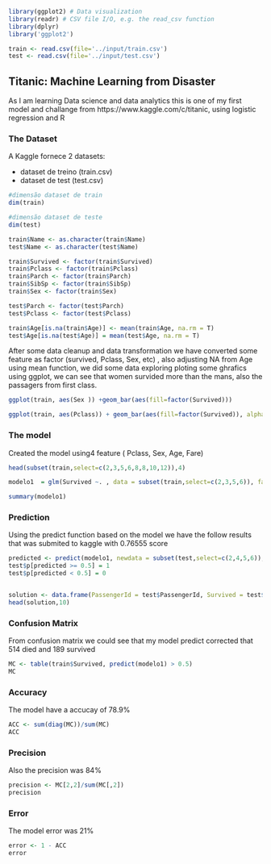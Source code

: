 
```r
library(ggplot2) # Data visualization
library(readr) # CSV file I/O, e.g. the read_csv function
library(dplyr) 
library('ggplot2')

train <- read.csv(file='../input/train.csv')
test <- read.csv(file='../input/test.csv')

```





## Titanic: Machine Learning from Disaster


As I am learning Data science and data analytics this is one of my first model and challange from https://www.kaggle.com/c/titanic, using logistic regression and R


### The Dataset

A Kaggle fornece 2 datasets:

* dataset de treino (train.csv)
* dataset de test (test.csv)

```r
#dimensão dataset de train
dim(train)

#dimensão dataset de teste
dim(test)
```


```r

train$Name <- as.character(train$Name)
test$Name <- as.character(test$Name)

train$Survived <- factor(train$Survived)
train$Pclass <- factor(train$Pclass)
train$Parch <- factor(train$Parch)
train$SibSp <- factor(train$SibSp)
train$Sex <- factor(train$Sex)

test$Parch <- factor(test$Parch)
test$Pclass <- factor(test$Pclass)

train$Age[is.na(train$Age)] <- mean(train$Age, na.rm = T)
test$Age[is.na(test$Age)] = mean(test$Age, na.rm = T)

```


After some data cleanup and data transformation we have converted some feature as factor (survived, Pclass, Sex, etc) , also adjusting NA from Age using mean function, we did some data exploring ploting some ghrafics using ggplot, we can see that women survided more than the mans, also the passagers from first class.

```r
ggplot(train, aes(Sex )) +geom_bar(aes(fill=factor(Survived)))

ggplot(train, aes(Pclass)) + geom_bar(aes(fill=factor(Survived)), alpha=0.6)

```


### The model

Created the model using4 feature  ( Pclass, Sex, Age, Fare)

```r
head(subset(train,select=c(2,3,5,6,8,8,10,12)),4)

modelo1  = glm(Survived ~. , data = subset(train,select=c(2,3,5,6)), family = binomial)

```
```r
summary(modelo1)
```


### Prediction

Using the predict function based on the model we have the follow results that was submited to kaggle with 0.76555 score

```r

predicted <- predict(modelo1, newdata = subset(test,select=c(2,4,5,6)), type = "response")
test$p[predicted >= 0.5] = 1
test$p[predicted < 0.5] = 0


solution <- data.frame(PassengerId = test$PassengerId, Survived = test$p)
head(solution,10)


```


### Confusion Matrix


From confusion matrix we could see that my model predict corrected that 514 died and 189 survived
```r

MC <- table(train$Survived, predict(modelo1) > 0.5)
MC

```

### Accuracy

The model have a accucay of 78.9%



```r

ACC <- sum(diag(MC))/sum(MC)
ACC

```

### Precision

Also the precision was 84%

```r
precision <- MC[2,2]/sum(MC[,2])
precision

```


### Error

The model error was 21%


```r
error <- 1 - ACC
error

```


